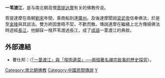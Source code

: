 {{佛教}}
'''一苇渡江'''，是与南北朝高僧[[菩提达摩|菩提达摩]]有关的佛教传说。

菩提達摩在南朝[[劉宋|劉宋]]年間，乘商船到達[[廣州|廣州]]。及後達摩聞說[[梁武帝|梁武帝]]信奉佛法，於是至[[金陵|金陵]]與其談法。雙方終因會晤不契，不歡而散。傳說達摩在繼續上北方傳揚佛法時途經[[長江|長江]]，他腳踩一根芦苇渡過長江，成了[[成語|成語]]一葦渡江的典故。

==外部連結==
*曹仕邦：〈[http://enlight.lib.ntu.edu.tw/FULLTEXT/JR-AN/an343585.pdf 「一葦渡江」與「喫肉邊菜」──兩個著名禪宗故事的歷史探究]{{Wayback|url=http://enlight.lib.ntu.edu.tw/FULLTEXT/JR-AN/an343585.pdf |date=20201020014613 }}〉。
[[Category:南北朝佛教|Category:南北朝佛教]]
[[Category:中國民間傳說|Category:中國民間傳說]]
[[Category:成语|Y]]